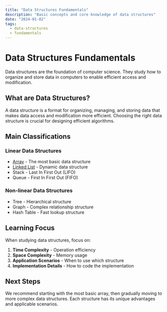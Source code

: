 ```yaml
---
title: "Data Structures Fundamentals"
description: "Basic concepts and core knowledge of data structures"
date: "2024-01-02"
tags:
  - data-structures
  - fundamentals
---
```


# Data Structures Fundamentals

Data structures are the foundation of computer science. They study how to organize and store data in computers to enable efficient access and modification.

## What are Data Structures?

A data structure is a format for organizing, managing, and storing data that makes data access and modification more efficient. Choosing the right data structure is crucial for designing efficient algorithms.

## Main Classifications

### Linear Data Structures
- [Array](/computer-science/data-structures/array) - The most basic data structure
- [Linked List](/computer-science/data-structures/linked-list) - Dynamic data structure
- Stack - Last In First Out (LIFO)
- Queue - First In First Out (FIFO)

### Non-linear Data Structures
- Tree - Hierarchical structure
- Graph - Complex relationship structure
- Hash Table - Fast lookup structure

## Learning Focus

When studying data structures, focus on:

1. **Time Complexity** - Operation efficiency
2. **Space Complexity** - Memory usage
3. **Application Scenarios** - When to use which structure
4. **Implementation Details** - How to code the implementation

## Next Steps

We recommend starting with the most basic array, then gradually moving to more complex data structures. Each structure has its unique advantages and applicable scenarios.
